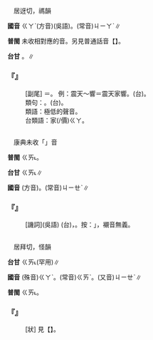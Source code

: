 
=={{ruby|價|ㄍㄚˋ}}==

　居迓切，禡韻

'''國音''' <rt>ㄍㄚˋ</rt>(方音)(吳語)。(常音)<rt>ㄐㄧㄚˋ</rt>∥

'''普閩''' 未收相對應的音。另見普通話音【{{ruby|價|ㄐㄧㄚˋ}}】。

'''台甘''' {{ruby|(文)|ㄍㄚ˪}}。{{ruby|(語)|ㄍㆤ˪}}∥

    

==='''『{{ruby|價|ㄍㄚˋ}}』'''===
: [副尾] ＝{{ruby|地|ㄉㄜ}}。 例：震天～響＝震天家響。(台){{ruby|拍|ㄆㄚㆷ}}{{ruby|鐵|ㄊㄧㆷ}}{{ruby|聲|ㄒㄧㆩ}}{{ruby|響|ㄏㄧㄤˋ}}{{ruby|到|ㄍㄚㆷ}}{{ruby|<mark>&#xffa49;</mark>|ㆠㆤㆷ/ㆠㄨㆤㆷ}}{{ruby|拄|ㄉㄨˋ}}{{ruby|天|ㄊㆪ}}。
:類句：{{ruby|整|ㄓㄥˇ}}{{ruby|天|ㄊㄧㄢ}}{{ruby|家|ㄐㄧㄚ}}{{ruby|響|ㄒㄧㄤˇ}}。(台){{ruby|響|ㄏㄧㄤˋ}}{{ruby|歸|ㄍㄨㄧ}}{{ruby|日|ㆢㄧㆵ ͘/ㄌㄧㆵ ͘}}。
:
:類語：極低的聲音。
:
:台類語：{{ruby|細|ㄙㄨㆤ˪/ㄙㆤ˪}}{{ruby|仔|ㄚ}}家(/價)<rt>ㄍㄚ</rt>{{ruby|聲|ㄒㄧㆩ}}。
:
    

=={{ruby|介|ㄍㄚˋ}}==

　康典未收「{{ruby|介|ㄍㄚ}}」音

'''普閩''' <rt>ㄍㄞ˪</rt>。

'''台甘''' <rt>ㄍㄞ˪</rt>∥

'''國音''' (方音){{ruby|(滬)|ㄍㄚˋ}}。(常音)<rt>ㄐㄧㄝˋ</rt>∥

    

==='''『{{ruby|像|ㄒㄧㄤˋ}}{{ruby|煞|ㄕㄚˋ}}{{ruby|有|ㄧㄡˇ}}{{ruby|介|ㄍㄚˋ}}{{ruby|事|ㄕˋ}}』'''===
: [譏詞](吳語) (台){{ruby|恰|ㄍㄚㆷ}}{{ruby|若|ㄋㄚˋ}}{{ruby|情|ㄐㄧㆩˊ}}{{ruby|實|ㄒㄧㆵ ͘}}{{ruby|有|ㄨ˫}}{{ruby|影|ㄧㆩˋ}}{{ruby|跡|ㄐㄧㄚㆷ}}{{ruby|咧|ㄌㆤ˪}}，{{ruby|假|ㄍㆤˋ}}{{ruby|仙|ㄒㄧㄢ}}{{ruby|假|ㄍㆤˋ}}{{ruby|觸|ㄉㄚㆶ}}。按：{{ruby|「|ㄉㄚㆶ}}」，襯音無義。
    

=={{ruby|尬|ㄍㄚˋ}}==

　居拜切，怪韻

'''台甘''' <rt>ㄍㄞ˪</rt>(罕用)∥

'''國音''' (殊音)<rt>ㄍㄚˋ</rt>。(常音)<rt>ㄍㄞˋ</rt>。(又音)<rt>ㄐㄧㄝˋ</rt>∥

'''普閩''' <rt>ㄍㄞ˪</rt>。

    

==='''『{{ruby|尷|ㄍㄢ}}{{ruby|尬|ㄍㄚˋ}}』'''===
: [狀] 見【{{ruby|尷|ㄍㄢ}}】。
    
